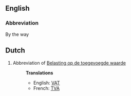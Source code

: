 ==English==
===Abbreviation===
By the way

==Dutch==
#Abbreviation of [[Belasting op de toegevoegde waarde]]
#:'''Translations'''
#:*English: [[VAT]]
#:*French: [[TVA]]